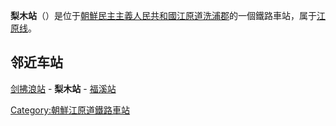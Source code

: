{{朝鮮半島車站資訊
|公司色 = red
|文字色 = 
|站名 = 梨木站
|圖片 = 
|pxl = 
|圖片說明 =
|前一站 = [[剑拂浪站|剑拂浪]]
|前一站距離 = 4.8
|後一站距離 = 10.9
|後一站 = [[福溪站|福溪]]
|諺文 = 리목역
|朝鮮漢字 = 梨木驛
|文觀部式 = Rimok-yeok
|馬-賴式 = Rimok-yŏk
|副站名 = 
|車站編號 = 
|停站路線數 = 
|所屬公司 = [[朝鲜民主主义人民共和国铁道省|朝鲜民主主义人民共和国铁道省]]
|所屬路線 = [[江原线|江原线]]
|距離 = 131.3
|起點站 = [[高原站_(咸镜南道)|高原]]
|所在地 =[[江原道_(北)|江原道]][[洗浦郡|洗浦郡]]
|車站構造 = 地面车站
|月台配置 = 
|啟用年月日 =1914年 
|廢站年月日 = 
|上下車人次 = 
|統計年度 = 
|轉車 = 
|備註 = 
|全寬備註 = 
}}

'''梨木站'''（{{kor|名=北|諺=리목역|漢=梨木驛|羅=Rimok yŏk|f=y}}）是位于[[朝鮮民主主義人民共和國|朝鮮民主主義人民共和國]][[江原道_(北)|江原道]][[洗浦郡|洗浦郡]]的一個鐵路車站，属于[[江原线|江原线]]。

==邻近车站==
[[剑拂浪站|剑拂浪站]] - '''梨木站''' - [[福溪站|福溪站]]

{{江原线}}

{{朝鲜铁路小作品}}

[[Category:朝鮮江原道鐵路車站|Category:朝鮮江原道鐵路車站]]